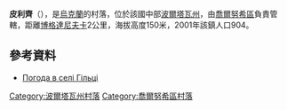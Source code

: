 {{coord|50|19|39|N|32|57|0|E|scale:100000_region:UA|display=title}}

'''皮利齊'''（{{lang-uk|Гільці}}），是[[烏克蘭|烏克蘭]]的村落，位於該國中部[[波爾塔瓦州|波爾塔瓦州]]，由[[喬爾努希區|喬爾努希區]]負責管轄，距離[[博格達尼夫卡_(喬爾努希區)|博格達尼夫卡]]2公里，海拔高度150米，2001年該鎮人口904。

==參考資料==

* [http://weather.in.ua/ua/poltavskaja/5079 Погода в селі Гільці] {{Wayback|url=http://weather.in.ua/ua/poltavskaja/5079 |date=20150209232927 }}

{{DEFAULTSORT:Гільці}}
[[Category:波爾塔瓦州村落|Category:波爾塔瓦州村落]]
[[Category:喬爾努希區村落|Category:喬爾努希區村落]]


{{Poltava-geo-stub}}